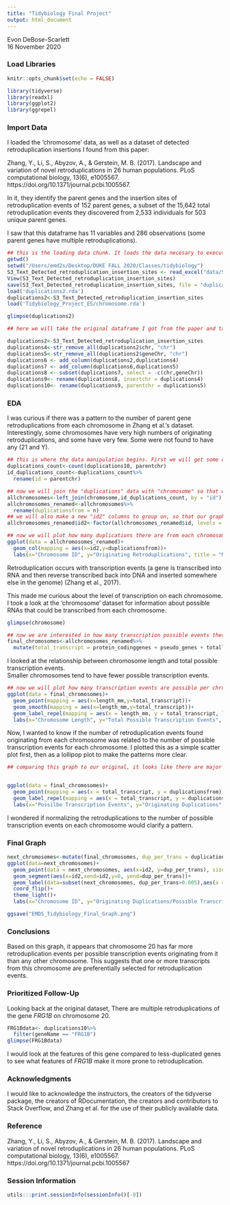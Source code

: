 ---
title: "Tidybiology Final Project"
output: html_document
---

Evon DeBose-Scarlett  
16 November 2020    

### Load Libraries  
```{r setup, include=FALSE}
knitr::opts_chunk$set(echo = FALSE)

library(tidyverse)
library(readxl)
library(ggplot2)
library(ggrepel)
```
  
### Import Data  
I loaded the 'chromosome' data, as well as a dataset of detected retroduplication insertions I found from this paper:  

Zhang, Y., Li, S., Abyzov, A., & Gerstein, M. B. (2017). Landscape and variation of novel retroduplications in 26 human populations. PLoS computational biology, 13(6), e1005567. https://doi.org/10.1371/journal.pcbi.1005567.  

In it, they identify the parent genes and the insertion sites of retroduplication events of 152 parent genes, a subset of the 15,642 total retroduplication events they discovered from 2,533 individuals for 503 unique parent genes.  

I saw that this dataframe has 11 variables and 286 observations (some parent genes have multiple retroduplications). 


```{r, include=FALSE}
## this is the loading data chunk. It loads the data necesary to execute this project 
getwd()
setwd("/Users/emd2s/Desktop/DUKE FALL 2020/Classes/tidybiology")
S3_Text_Detected_retroduplication_insertion_sites <- read_excel("data/S3 Text Detected retroduplication insertion sites.xlsx")
View(S3_Text_Detected_retroduplication_insertion_sites)
save(S3_Text_Detected_retroduplication_insertion_sites, file = "duplications2.rda")
load('duplications2.rda')
duplications2<-S3_Text_Detected_retroduplication_insertion_sites
load('Tidybiology_Project_ES/chromosome.rda')
```
 

```{r}
glimpse(duplications2)
```


```{r}
## here we will take the original dataframe I got from the paper and take out all the instances of 'chr' in the two "chr" columns to make things easier for ordering purposes and such

duplications2<-S3_Text_Detected_retroduplication_insertion_sites 
duplications4<-str_remove_all(duplications2$chr, "chr")
duplications5<-str_remove_all(duplications2$geneChr, "chr")
duplications6 <- add_column(duplications2,duplications4)
duplications7 <- add_column(duplications6,duplications5)
duplications8 <- subset(duplications7, select = -c(chr,geneChr))
duplications9<- rename(duplications8, insertchr = duplications4)
duplications10<- rename(duplications9, parentchr = duplications5)

```


### EDA  
I was curious if there was a pattern to the number of parent gene retroduplications from each chromosome in Zhang et al.'s dataset. Interestingly, some chromosomes have very high numbers of originating retroduplications, and some have very few. Some were not found to have any (21 and Y). 


```{r}
## this is where the data manipulation begins. First we will get some of the "duplications" data into a form we can use
duplications_count<-count(duplications10, parentchr)
id_duplications_count<-duplications_count%>%
  rename(id = parentchr)
```


```{r}
## now we will join the "duplications" data with "chromosome" so that we only have to work with one dataframe at a time
allchromosomes<-left_join(chromosome,id_duplications_count, by = "id")
allchromosomes_renamed<-allchromosomes%>%
  rename(duplicationsfrom = n)
## we will also make a new "id2" columns to group on, so that our graphs will be arranged in a sensible manner 
allchromosomes_renamed$id2<-factor(allchromosomes_renamed$id, levels = c("1","2","3","4","5","6","7","8","9","10","11","12","13","14","15","16","17","18","19","20","21","22","X","Y") )
```


```{r warning=FALSE}
## now we will plot how many duplications there are from each chromosome 
ggplot(data = allchromosomes_renamed)+
  geom_col(mapping = aes(x=id2,y=duplicationsfrom))+
  labs(x="Chromosome ID", y="Originating Retroduplications", title = "Number of Originating Retroduplications From Each Chromosome")+ theme(plot.title = element_text(hjust = 0.5))
```


Retroduplication occurs with transcription events (a gene is transcribed into RNA and then reverse transcribed back into DNA and inserted somewhere else in the genome) (Zhang et al., 2017).  

This made me curious about the level of transcription on each chromosome. I took a look at the 'chromosome' dataset for information about possible RNAs that could be transcribed from each chromosome.  


```{r}
glimpse(chromosome)
```


```{r}
## now we are interested in how many transcription possible events there are per chromosome as transcription is a mechanism by which the duplication events occur. We will make a new dataframe called "final_chromosomes" that will include a column for all possible transcription events (protein coding genes, pseudo genes, and rnas)
final_chromosomes<-allchromosomes_renamed%>%
  mutate(total_transcript = protein_codinggenes + pseudo_genes + totallongnc_rna + totalsmallnc_rna + mi_rna + r_rna + sn_rna + sno_rna + miscnc_rna)
```


I looked at the relationship between chromosome length and total possible transcription events.  
Smaller chromosomes tend to have fewer possible transcription events. 


```{r message=FALSE}
## now we will plot how many transcription events are possible per chromosome
ggplot(data = final_chromosomes)+
  geom_point(mapping = aes(x=length_mm,y=total_transcript))+
  geom_smooth(mapping = aes(x=length_mm,y=total_transcript))+
  geom_label_repel(mapping = aes(x = length_mm, y = total_transcript, label=id2))+
  labs(x="Chromosome Length", y="Total Possible Transcription Events", title = "Number of Possible Transcription Events From Each Chromosome")+ theme(plot.title = element_text(hjust = 0.5))
```


Now, I wanted to know if the number of retroduplication events found originating from each chromosome was related to the number of possible transcription events for each chromosome. I plotted this as a simple scatter plot first, then as a lollipop plot to make the patterns more clear. 


```{r warning=FALSE}
## comparing this graph to our original, it looks like there are major discrepancies. For our final graph, we will plot the number of duplication events from each chromosome as a function of possible transcription events, and label the points for each chromosome. 


ggplot(data = final_chromosomes)+
  geom_point(mapping = aes(x = total_transcript, y = duplicationsfrom))+
  geom_label_repel(mapping = aes(x = total_transcript, y = duplicationsfrom, label=id2))+
  labs(x="Possilbe Transcription Events", y="Originating Duplications", title = "Originating Retroduplications versus Transcription Events")+ theme(plot.title = element_text(hjust = 0.5))
```


I wondered if normalizing the retroduplications to the number of possible transcription events on each chromosome would clarify a pattern. 

### Final Graph
```{r message=FALSE,warning=FALSE}
next_chromosomes<-mutate(final_chromosomes, dup_per_trans = duplicationsfrom/total_transcript)
ggplot(data=next_chromosomes)+
  geom_point(data = next_chromosomes, aes(x=id2, y=dup_per_trans), size = 5, color="royalblue4", fill = alpha("royalblue1"), shape=21, stroke=1.2)+
  geom_segment(aes(x=id2,xend=id2,y=0, yend=dup_per_trans))+
  geom_label(data=subset(next_chromosomes, dup_per_trans>0.005),aes(x = id2, y = dup_per_trans, label=id2), nudge_y = 0.0015)+
  coord_flip()+
  theme_light()+
  labs(x="Chromosome ID", y="Originating Duplications/Possible Transcription Events", title = "Originating Retroduplications per Possible Transcription Events")+ theme(plot.title = element_text(hjust = 0.5))

ggsave("EMDS_Tidybiology_Final_Graph.png")
```
  
### Conclusions  
Based on this graph, it appears that chromosome 20 has far more retroduplication events per possible transcription events originating from it than any other chromosome. This suggests that one or more transcripts from this chromosome are preferentially selected for retroduplication events.  

### Prioritized Follow-Up  
Looking back at the original dataset, There are multiple retroduplications of the gene _FRG1B_ on chromosome 20.

```{r}
FRG1Bdata<- duplications10%>%
  filter(geneName == "FRG1B")
glimpse(FRG1Bdata)
```

I would look at the features of this gene compared to less-duplicated genes to see what features of _FRG1B_ make it more prone to retroduplication. 

### Acknowledgments  
I would like to acknowledge the instructors, the creators of the tidyverse package, the creators of RDocumentation, the creators and contributors to Stack Overflow, and Zhang et al. for the use of their publicly available data.   


### Reference
Zhang, Y., Li, S., Abyzov, A., & Gerstein, M. B. (2017). Landscape and variation of novel retroduplications in 26 human populations. PLoS computational biology, 13(6), e1005567. https://doi.org/10.1371/journal.pcbi.1005567

  
### Session Information
```{r warning=FALSE}
utils:::print.sessionInfo(sessionInfo()[-8]) 
```
